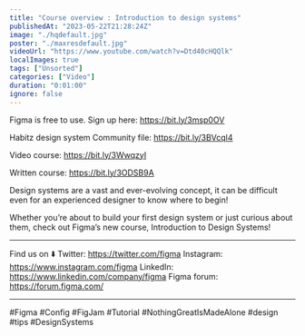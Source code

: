 ```yaml
---
title: "Course overview : Introduction to design systems"
publishedAt: "2023-05-22T21:28:24Z"
image: "./hqdefault.jpg"
poster: "./maxresdefault.jpg"
videoUrl: "https://www.youtube.com/watch?v=Dtd40cHQQlk"
localImages: true
tags: ["Unsorted"]
categories: ["Video"]
duration: "0:01:00"
ignore: false
---
```


Figma is free to use. Sign up here: https://bit.ly/3msp0OV

Habitz design system Community file: https://bit.ly/3BVcql4

Video course: https://bit.ly/3WwqzyI

Written course: https://bit.ly/3ODSB9A

Design systems are a vast and ever-evolving concept, it can be difficult even for an experienced designer to know where to begin!

Whether you’re about to build your first design system or just curious about them, check out Figma’s new course, Introduction to Design Systems!

---

Find us on ⬇️
Twitter: https://twitter.com/figma
Instagram: https://www.instagram.com/figma
LinkedIn: https://www.linkedin.com/company/figma
Figma forum: https://forum.figma.com/

---

#Figma #Config #FigJam #Tutorial #NothingGreatIsMadeAlone #design #tips #DesignSystems
